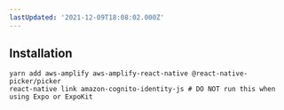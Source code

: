 ```yaml
---
lastUpdated: '2021-12-09T18:08:02.000Z'
---
```

## Installation
```
yarn add aws-amplify aws-amplify-react-native @react-native-picker/picker
react-native link amazon-cognito-identity-js # DO NOT run this when using Expo or ExpoKit
```
